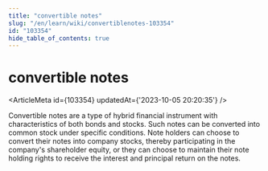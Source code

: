 ```yaml
---
title: "convertible notes"
slug: "/en/learn/wiki/convertiblenotes-103354"
id: "103354"
hide_table_of_contents: true
---
```



# convertible notes

<ArticleMeta id={103354} updatedAt={'2023-10-05 20:20:35'} />
<div className='border-solid border-b border-t-0 my-4 border-[var(--ifm-color-gray-300)]' />

Convertible notes are a type of hybrid financial instrument with characteristics of both bonds and stocks. Such notes can be converted into common stock under specific conditions. Note holders can choose to convert their notes into company stocks, thereby participating in the company's shareholder equity, or they can choose to maintain their note holding rights to receive the interest and principal return on the notes.
